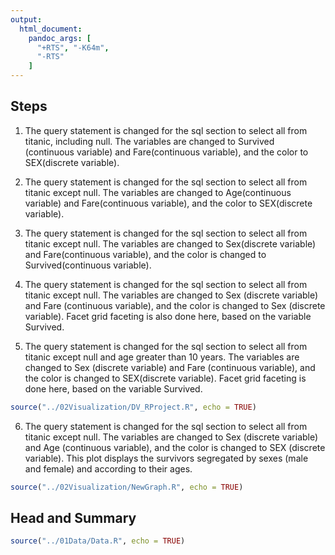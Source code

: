 ```yaml
---
output:
  html_document:
    pandoc_args: [
      "+RTS", "-K64m",
      "-RTS"
    ]
---
```



## Steps

1. The query statement is changed for the sql section to select all from titanic, including null.
The variables are changed to Survived (continuous variable) and Fare(continuous variable), and the color to SEX(discrete variable). 

2. The query statement is changed for the sql section to select all from titanic except null.
The variables are changed to Age(continuous variable) and Fare(continuous variable), and the color to SEX(discrete variable).

3. The query statement is changed for the sql section to select all from titanic except null.
The variables are changed to Sex(discrete variable) and Fare(continuous variable), and the color is changed to Survived(continuous variable).

4. The query statement is changed for the sql section to select all from titanic except null. 
The variables are changed to Sex (discrete variable) and Fare (continuous variable), and the color is changed to Sex (discrete variable).
Facet grid faceting is also done here, based on the variable Survived.  

5.  The query statement is changed for the sql section to select all from titanic except null and age greater than 10 years.
The variables are changed to Sex (discrete variable) and Fare (continuous variable), and the color is changed to SEX(discrete variable).
Facet grid faceting is done here, based on the variable Survived. 



```r
source("../02Visualization/DV_RProject.R", echo = TRUE)
```

6. The query statement is changed for the sql section to select all from titanic except null.
The variables are changed to Sex (discrete variable) and Age (continuous variable), and the color is changed to SEX (discrete variable).
This plot displays the survivors segregated by sexes (male and female) and according to their ages. 


```r
source("../02Visualization/NewGraph.R", echo = TRUE)
```

## Head and Summary

```r
source("../01Data/Data.R", echo = TRUE)
```



